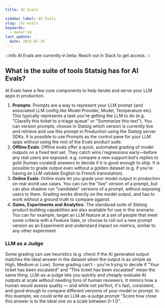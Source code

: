 ```yaml
---
title: AI Evals

sidebar_label: AI Evals
slug: /ai-evals
keywords:
  - owner:vm
last_update:
  date: 2025-07-25
---
```


:::info
AI Evals are currently in beta; Reach out in Slack to get access. 
:::

## What is the suite of tools Statsig has for AI Evals?
AI Evals have a few core components to help iterate and serve your LLM apps in production. 
1. **Prompts**: Prompts are a way to represent your LLM prompt (and associated LLM config like Model Provider, Model, Temperature etc). This typically represents a task you're getting the LLM to do (e.g. "Classify this ticket to a triage queue" or "Summarize this text"). You can version prompts, choose in Statsig which version is currently live and retrieve and use this prompt in Production using the Statsig server SDKs. It is possible to use Prompts as the control pane for your LLM apps without using the rest of the Evals product suite. 
2. **Offline Evals**: Offline evals offer a quick, automated grading of model outputs on a fixed test set. They catch wins / regressions early—before any real users are exposed. e.g. compare a new support‑bot’s replies to gold (human curated) answers to decide if it is good enough to ship. It is possible to grade output even without a golden dataset (e.g. if you're having an LLM validate English to French trannslation).
3. **Online Evals**: Online evals let you grade your model output in production on real world use cases. You can run the "live" version of a prompt, but can also shadow run "candidate" versions of a prompt, without exposing users to them. Grading works directly on the model output, and has to work without a ground truth to compare against. 
4. **Gates, Experiments and Analytics**: The standarad suite of Statsig product building capabilities are also available for use in this scenario. You can for example, target an  LLM feature at a set of people that meet some criteria with a Feature Gate, or choose to roll out a new prompt version as an Experiment and understand impact on metrics, similar to any other experiment.


### LLM as a Judge
Some grading can use heuristics (e.g. check if the AI generated output matches the ideal answer in the dataset when the output is as simple as High, Medium or Low). Some grading can't - you're trying to decide if "Your ticket has been escalated" and "This ticket has been escalated" mean the same thing. LLM-as-a-judge lets you quickly and cheaply evaluate AI outputs at scale without needing tons of human reviewers. It mimics how a human would assess quality — and while not perfect, it's fast, consistent, and good enough to compare different versions of your model or prompt. In this example, we could write an LLM-as-a-judge prompt "Score how close this answer is to the ideal one on a scale between 0-1.0".
